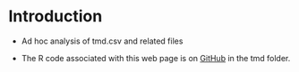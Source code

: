 # Introduction

-   Ad hoc analysis of tmd.csv and related files

-   The R code associated with this web page is on [GitHub](https://github.com/donboyd5/taxdata-psl/tmd) in the tmd folder.
